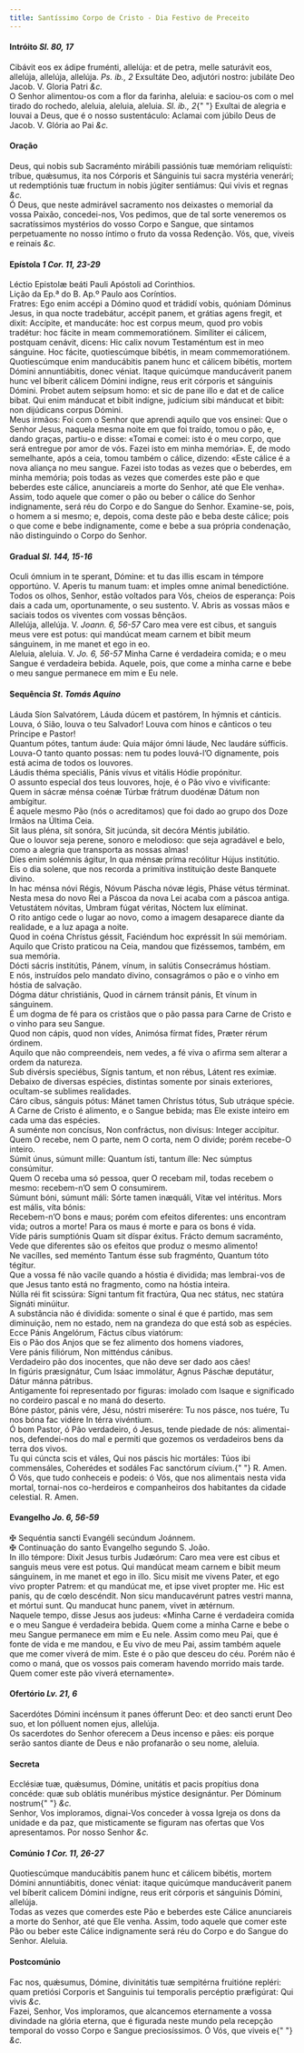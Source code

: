 ```yaml
---
title: Santíssimo Corpo de Cristo - Dia Festivo de Preceito
---
```


<h4 class="text-center">
  Intróito <em>Sl. 80, 17</em>
</h4>
<div class="container-fluid">
  <div class="row">
    <div class="col-6 dropcaps text-justify">
      Cibávit eos ex ádipe fruménti, allelúja: et de petra, melle saturávit eos,
      allelúja, allelúja, allelúja. <em>Ps. ib., 2</em> Exsultáte Deo, adjutóri
      nostro: jubiláte Deo Jacob. V. Gloria Patri <em>&c.</em>
    </div>
    <div class="col-6 dropcaps text-justify">
      O Senhor alimentou-os com a flor da farinha, aleluia: e saciou-os com o
      mel tirado do rochedo, aleluia, aleluia, aleluia. <em>Sl. ib., 2</em>{" "}
      Exultai de alegria e louvai a Deus, que é o nosso sustentáculo: Aclamai
      com júbilo Deus de Jacob. V. Glória ao Pai <em>&c.</em>
    </div>
  </div>
</div>

<h4 class="text-center">Oração</h4>
<div class="container-fluid">
  <div class="row">
    <div class="col-6 dropcaps text-justify">
      Deus, qui nobis sub Sacraménto mirábili passiónis tuæ memóriam reliquísti:
      tríbue, quǽsumus, ita nos Córporis et Sánguinis tui sacra mystéria
      venerári; ut redemptiónis tuæ fructum in nobis júgiter sentiámus: Qui
      vivis et regnas <em>&c.</em>
    </div>
    <div class="col-6 dropcaps text-justify">
      Ó Deus, que neste admirável sacramento nos deixastes o memorial da vossa
      Paixão, concedei-nos, Vos pedimos, que de tal sorte veneremos os
      sacratíssimos mystérios do vosso Corpo e Sangue, que sintamos
      perpetuamente no nosso íntimo o fruto da vossa Redenção. Vós, que, viveis
      e reinais <em>&c.</em>
    </div>
  </div>
</div>

<h4 class="text-center">
  Epístola <em>1 Cor. 11, 23-29</em>
</h4>
<div class="container-fluid">
  <div class="row">
    <div class="col-6 text-justify">
      Léctio Epistolæ beáti Pauli Apóstoli ad Corinthios.
    </div>
    <div class="col-6 text-justify">
      Lição da Ep.ª do B. Ap.º Paulo aos Coríntios.
    </div>
    <div class="col-6 dropcaps text-justify">
      Fratres: Ego enim accépi a Dómino quod et trádidí vobis, quóniam Dóminus
      Jesus, in qua nocte tradebátur, accépit panem, et grátias agens fregit, et
      dixit: Accípite, et manducáte: hoc est corpus meum, quod pro vobis
      tradétur: hoc fácite in meam commemoratiónem. Simíliter ei cálicem,
      postquam cenávit, dicens: Hic calix novum Testaméntum est in meo sánguine.
      Hoc fácite, quotiescúmque bibétis, in meam commemoratiónem. Quotiescúmque
      enim manducábitis panem hunc et cálicem bibétis, mortem Dómini
      annuntiábitis, donec véniat. Itaque quicúmque manducáverit panem hunc vel
      bíberit cálicem Dómini indígne, reus erit córporis et sánguinis Dómini.
      Probet autem seípsum homo: et sic de pane illo e dat et de calice bibat.
      Qui enim mánducat et bibit indígne, judícium sibi mánducat et bibit: non
      dijúdicans corpus Dómini.
    </div>
    <div class="col-6 dropcaps text-justify">
      Meus irmãos: Foi com o Senhor que aprendi aquilo que vos ensinei: Que o
      Senhor Jesus, naquela mesma noite em que foi traído, tomou o pão, e, dando
      graças, partiu-o e disse: «Tomai e comei: isto é o meu corpo, que será
      entregue por amor de vós. Fazei isto em minha memória». E, de modo
      semelhante, após a ceia, tomou também o cálice, dizendo: «Este cálice é a
      nova aliança no meu sangue. Fazei isto todas as vezes que o beberdes, em
      minha memória; pois todas as vezes que comerdes este pão e que beberdes
      este cálice, anunciareis a morte do Senhor, até que Ele venha». Assim,
      todo aquele que comer o pão ou beber o cálice do Senhor indignamente, será
      réu do Corpo e do Sangue do Senhor. Examine-se, pois, o homem a si mesmo;
      e, depois, coma deste pão e beba deste cálice; pois o que come e bebe
      indignamente, come e bebe a sua própria condenação, não distinguindo o
      Corpo do Senhor.
    </div>
  </div>
</div>

<h4 class="text-center">
  Gradual <em>Sl. 144, 15-16</em>
</h4>
<div class="container-fluid">
  <div class="row">
    <div class="col-6 dropcaps text-justify">
      Oculi ómnium in te sperant, Dómine: et tu das illis escam in témpore
      opportúno. V. Aperis tu manum tuam: et imples omne animal benedictióne.
    </div>
    <div class="col-6 dropcaps text-justify">
      Todos os olhos, Senhor, estão voltados para Vós, cheios de esperança: Pois
      dais a cada um, oportunamente, o seu sustento. V. Abris as vossas mãos e
      saciais todos os viventes com vossas bênçãos.
    </div>
    <div class="col-6 text-justify">
      Allelúja, allelúja. V. <em>Joann. 6, 56-57</em> Caro mea vere est cibus,
      et sanguis meus vere est potus: qui mandúcat meam carnem et bibit meum
      sánguinem, in me manet et ego in eo.
    </div>
    <div class="col-6 text-justify">
      Aleluia, aleluia. V. <em>Jo. 6, 56-57</em> Minha Carne é verdadeira
      comida; e o meu Sangue é verdadeira bebida. Aquele, pois, que come a minha
      carne e bebe o meu sangue permanece em mim e Eu nele.
    </div>
  </div>
</div>

<h4 class="text-center">
  Sequência <em>St. Tomás Aquino</em>
</h4>
<div class="container-fluid">
  <div class="row">
    <div class="col-6 text-justify">
      Láuda Síon Salvatórem, Láuda dúcem et pastórem, In hýmnis et cánticis.
    </div>
    <div class="col-6 text-justify">
      Louva, ó Sião, louva o teu Salvador! Louva com hinos e cânticos o teu
      Principe e Pastor!
    </div>
    <div class="col-6 text-justify">
      Quantum pótes, tantum áude: Quia májor ómni láude, Nec laudáre súfficis.
    </div>
    <div class="col-6 text-justify">
      Louva-O tanto quanto possas: nem tu podes louvá-l’O dignamente, pois está
      acima de todos os louvores.
    </div>
    <div class="col-6 text-justify">
      Láudis théma speciális, Pánis vívus et vitális Hódie propónitur.
    </div>
    <div class="col-6 text-justify">
      O assunto especial dos teus louvores, hoje, é o Pão vivo e vivificante:
    </div>
    <div class="col-6 text-justify">
      Quem in sácræ ménsa coénæ Túrbæ frátrum duodénæ Dátum non ambígitur.
    </div>
    <div class="col-6 text-justify">
      É aquele mesmo Pão (nós o acreditamos) que foi dado ao grupo dos Doze
      Irmãos na Última Ceia.
    </div>
    <div class="col-6 text-justify">
      Sit laus pléna, sít sonóra, Sit jucúnda, sit decóra Méntis jubilátio.
    </div>
    <div class="col-6 text-justify">
      Que o louvor seja perene, sonoro e melodioso: que seja agradável e belo,
      como a alegria que transporta as nossas almas!
    </div>
    <div class="col-6 text-justify">
      Díes enim solémnis ágitur, In qua ménsæ príma recólitur Hújus institútio.
    </div>
    <div class="col-6 text-justify">
      Eis o dia solene, que nos recorda a primitiva instituição deste Banquete
      divino.
    </div>
    <div class="col-6 text-justify">
      In hac ménsa nóvi Régis, Nóvum Páscha nóvæ légis, Pháse vétus términat.
    </div>
    <div class="col-6 text-justify">
      Nesta mesa do novo Rei a Páscoa da nova Lei acaba com a páscoa antiga.
    </div>
    <div class="col-6 text-justify">
      Vetustátem nóvitas, Umbram fúgat véritas, Nóctem lux elíminat.
    </div>
    <div class="col-6 text-justify">
      O rito antigo cede o lugar ao novo, como a imagem desaparece diante da
      realidade, e a luz apaga a noite.
    </div>
    <div class="col-6 text-justify">
      Quod in coéna Chrístus géssit, Faciéndum hoc expréssit In súi memóriam.
    </div>
    <div class="col-6 text-justify">
      Aquilo que Cristo praticou na Ceia, mandou que fizéssemos, também, em sua
      memória.
    </div>
    <div class="col-6 text-justify">
      Dócti sácris institútis, Pánem, vínum, in salútis Consecrámus hóstiam.
    </div>
    <div class="col-6 text-justify">
      E nós, instruídos pelo mandato divino, consagrámos o pão e o vinho em
      hóstia de salvação.
    </div>
    <div class="col-6 text-justify">
      Dógma dátur christiánis, Quod in cárnem tránsit pánis, Et vínum in
      sánguinem.
    </div>
    <div class="col-6 text-justify">
      É um dogma de fé para os cristãos que o pão passa para Carne de Cristo e o
      vinho para seu Sangue.
    </div>
    <div class="col-6 text-justify">
      Quod non cápis, quod non vídes, Animósa fírmat fídes, Præter rérum
      órdinem.
    </div>
    <div class="col-6 text-justify">
      Aquilo que não compreendeis, nem vedes, a fé viva o afirma sem alterar a
      ordem da natureza.
    </div>
    <div class="col-6 text-justify">
      Sub divérsis speciébus, Sígnis tantum, et non rébus, Látent res exímiæ.
    </div>
    <div class="col-6 text-justify">
      Debaixo de diversas espécies, distintas somente por sinais exteriores,
      ocultam-se sublimes realidades.
    </div>
    <div class="col-6 text-justify">
      Cáro cíbus, sánguis pótus: Mánet tamen Chrístus tótus, Sub utráque spécie.
    </div>
    <div class="col-6 text-justify">
      A Carne de Cristo é alimento, e o Sangue bebida; mas Ele existe inteiro em
      cada uma das espécies.
    </div>
    <div class="col-6 text-justify">
      A suménte non concísus, Non confráctus, non divísus: Integer accípitur.
    </div>
    <div class="col-6 text-justify">
      Quem O recebe, nem O parte, nem O corta, nem O divide; porém recebe-O
      inteiro.
    </div>
    <div class="col-6 text-justify">
      Súmit únus, súmunt mille: Quantum ísti, tantum ílle: Nec súmptus
      consúmitur.
    </div>
    <div class="col-6 text-justify">
      Quem O receba uma só pessoa, quer O recebam mil, todas recebem o mesmo:
      recebem-n’O sem O consumirem.
    </div>
    <div class="col-6 text-justify">
      Súmunt bóni, súmunt máli: Sórte tamen inæquáli, Vítæ vel intéritus. Mors
      est mális, víta bónis:
    </div>
    <div class="col-6 text-justify">
      Recebem-n’O bons e maus; porém com efeitos diferentes: uns encontram vida;
      outros a morte! Para os maus é morte e para os bons é vida.
    </div>
    <div class="col-6 text-justify">
      Víde páris sumptiónis Quam sit díspar éxitus. Frácto demum sacraménto,
    </div>
    <div class="col-6 text-justify">
      Vede que diferentes são os efeitos que produz o mesmo alimento!
    </div>
    <div class="col-6 text-justify">
      Ne vacílles, sed meménto Tantum ésse sub fragménto, Quantum tóto tégitur.
    </div>
    <div class="col-6 text-justify">
      Que a vossa fé não vacile quando a hóstia é dividida; mas lembrai-vos de
      que Jesus tanto está no fragmento, como na hóstia inteira.
    </div>
    <div class="col-6 text-justify">
      Núlla réi fit scissúra: Sígni tantum fit fractúra, Qua nec státus, nec
      statúra Signáti minúitur.
    </div>
    <div class="col-6 text-justify">
      A substância não é dividida: somente o sinal é que é partido, mas sem
      diminuição, nem no estado, nem na grandeza do que está sob as espécies.
    </div>
    <div class="col-6 text-justify">
      Ecce Pánis Angelórum, Fáctus cíbus viatórum:
    </div>
    <div class="col-6 text-justify">
      Eis o Pão dos Anjos que se fez alimento dos homens viadores,
    </div>
    <div class="col-6 text-justify">
      Vere pánis filiórum, Non mitténdus cánibus.
    </div>
    <div class="col-6 text-justify">
      Verdadeiro pão dos inocentes, que não deve ser dado aos cães!
    </div>
    <div class="col-6 text-justify">
      In figúris præsignátur, Cum Isáac immolátur, Agnus Páschæ deputátur, Dátur
      mánna pátribus.
    </div>
    <div class="col-6 text-justify">
      Antigamente foi representado por figuras: imolado com Isaque e significado
      no cordeiro pascal e no maná do deserto.
    </div>
    <div class="col-6 text-justify">
      Bóne pástor, pánis vére, Jésu, nóstri miserére: Tu nos pásce, nos tuére,
      Tu nos bóna fac vidére In térra vivéntium.
    </div>
    <div class="col-6 text-justify">
      Ó bom Pastor, ó Pão verdadeiro, ó Jesus, tende piedade de nós:
      alimentai-nos, defendei-nos do mal e permiti que gozemos os verdadeiros
      bens da terra dos vivos.
    </div>
    <div class="col-6 text-justify">
      Tu qui cúncta scis et váles, Qui nos páscis hic mortáles: Túos ibi
      commensáles, Coherédes et sodáles Fac sanctórum cívium.{" "}
      <span class="text-danger">R.</span> Amen.
    </div>
    <div class="col-6 text-justify">
      Ó Vós, que tudo conheceis e podeis: ó Vós, que nos alimentais nesta vida
      mortal, tornai-nos co-herdeiros e companheiros dos habitantes da cidade
      celestial. <span class="text-danger">R.</span> Amen.
    </div>
  </div>
</div>

<h4 class="text-center">
  Evangelho <em>Jo. 6, 56-59</em>
</h4>
<div class="container-fluid">
  <div class="row">
    <div class="col-6 text-justify">
      <span class="text-danger">&#10016;</span> Sequéntia sancti Evangéli
      secúndum Joánnem.
    </div>
    <div class="col-6 text-justify">
      <span class="text-danger">&#10016;</span> Continuação do santo Evangelho
      segundo S. João.
    </div>
    <div class="col-6 dropcaps text-justify">
      In illo témpore: Dixit Jesus turbis Judæórum: Caro mea vere est cibus et
      sanguis meus vere est potus. Qui mandúcat meam carnem e bibit meum
      sánguinem, in me manet et ego in illo. Sicu misit me vivens Pater, et ego
      vivo propter Patrem: et qu mandúcat me, et ipse vivet propter me. Hic est
      panis, qu de cœlo descéndit. Non sicu manducavérunt patres vestri manna,
      et mórtui sunt. Qu manducat hunc panem, vivet in ætérnum.
    </div>
    <div class="col-6 dropcaps text-justify">
      Naquele tempo, disse Jesus aos judeus: «Minha Carne é verdadeira comida e
      o meu Sangue é verdadeira bebida. Quem come a minha Carne e bebe o meu
      Sangue permanece em mim e Eu nele. Assim como meu Pai, que é fonte de vida
      e me mandou, e Eu vivo de meu Pai, assim também aquele que me comer viverá
      de mim. Este é o pão que desceu do céu. Porém não é como o maná, que os
      vossos pais comeram havendo morrido mais tarde. Quem comer este pão viverá
      eternamente».
    </div>
  </div>
</div>

<h4 class="text-center">
  Ofertório <em>Lv. 21, 6</em>
</h4>
<div class="container-fluid">
  <div class="row">
    <div class="col-6 dropcaps text-justify">
      Sacerdótes Dómini incénsum it panes ófferunt Deo: et deo sancti erunt Deo
      suo, et lon pólluent nomen ejus, allelúja.
    </div>
    <div class="col-6 dropcaps text-justify">
      Os sacerdotes do Senhor oferecem a Deus incenso e pães: eis porque serão
      santos diante de Deus e não profanarão o seu nome, aleluia.
    </div>
  </div>
</div>

<h4 class="text-center">Secreta</h4>
<div class="container-fluid">
  <div class="row">
    <div class="col-6 dropcaps text-justify">
      Ecclésiæ tuæ, quǽsumus, Dómine, unitátis et pacis propítius dona concéde:
      quæ sub oblátis munéribus mýstice designántur. Per Dóminum nostrum{" "}
      <em>&c.</em>
    </div>
    <div class="col-6 dropcaps text-justify">
      Senhor, Vos imploramos, dignai-Vos conceder à vossa Igreja os dons da
      unidade e da paz, que misticamente se figuram nas ofertas que Vos
      apresentamos. Por nosso Senhor <em>&c.</em>
    </div>
  </div>
</div>

<h4 class="text-center">
  Comúnio <em>1 Cor. 11, 26-27</em>
</h4>
<div class="container-fluid">
  <div class="row">
    <div class="col-6 dropcaps text-justify">
      Quotiescúmque manducábitis panem hunc et cálicem bibétis, mortem Dómini
      annuntiábitis, donec véniat: itaque quicúmque manducáverit panem vel
      bíberit calicem Dómini indígne, reus erit córporis et sánguinis Dómini,
      allelúja.
    </div>
    <div class="col-6 dropcaps text-justify">
      Todas as vezes que comerdes este Pão e beberdes este Cálice anunciareis a
      morte do Senhor, até que Ele venha. Assim, todo aquele que comer este Pão
      ou beber este Cálice indignamente será réu do Corpo e do Sangue do Senhor.
      Aleluia.
    </div>
  </div>
</div>

<h4 class="text-center">Postcomúnio</h4>
<div class="container-fluid">
  <div class="row">
    <div class="col-6 dropcaps text-justify">
      Fac nos, quǽsumus, Dómine, divinitátis tuæ sempitérna fruitióne repléri:
      quam pretiósi Corporis et Sanguinis tui temporalis percéptio præfigúrat:
      Qui vivis <em>&c.</em>
    </div>
    <div class="col-6 dropcaps text-justify">
      Fazei, Senhor, Vos imploramos, que alcancemos eternamente a vossa
      divindade na glória eterna, que é figurada neste mundo pela recepção
      temporal do vosso Corpo e Sangue preciosíssimos. Ó Vós, que viveis e{" "}
      <em>&c.</em>
    </div>
  </div>
</div>
